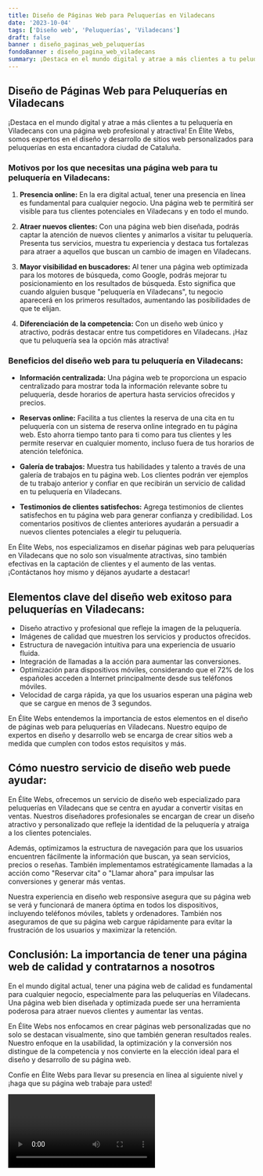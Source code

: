 ```yaml
---
title: Diseño de Páginas Web para Peluquerías en Viladecans
date: '2023-10-04'
tags: ['Diseño web', 'Peluquerías', 'Viladecans']
draft: false
banner : diseño_paginas_web_peluquerías
fondoBanner : diseño_pagina_web_viladecans
summary: ¡Destaca en el mundo digital y atrae a más clientes a tu peluquería en Viladecans con una página web profesional y atractiva! En Élite Webs, somos expertos en el diseño y desarrollo de sitios web personalizados para peluquerías en esta encantadora ciudad de Cataluña.
---
```


## Diseño de Páginas Web para Peluquerías en Viladecans

¡Destaca en el mundo digital y atrae a más clientes a tu peluquería en Viladecans con una página web profesional y atractiva! En Élite Webs, somos expertos en el diseño y desarrollo de sitios web personalizados para peluquerías en esta encantadora ciudad de Cataluña.

### Motivos por los que necesitas una página web para tu peluquería en Viladecans:

1. **Presencia online:** En la era digital actual, tener una presencia en línea es fundamental para cualquier negocio. Una página web te permitirá ser visible para tus clientes potenciales en Viladecans y en todo el mundo.

2. **Atraer nuevos clientes:** Con una página web bien diseñada, podrás captar la atención de nuevos clientes y animarlos a visitar tu peluquería. Presenta tus servicios, muestra tu experiencia y destaca tus fortalezas para atraer a aquellos que buscan un cambio de imagen en Viladecans.

3. **Mayor visibilidad en buscadores:** Al tener una página web optimizada para los motores de búsqueda, como Google, podrás mejorar tu posicionamiento en los resultados de búsqueda. Esto significa que cuando alguien busque "peluquería en Viladecans", tu negocio aparecerá en los primeros resultados, aumentando las posibilidades de que te elijan.

4. **Diferenciación de la competencia:** Con un diseño web único y atractivo, podrás destacar entre tus competidores en Viladecans. ¡Haz que tu peluquería sea la opción más atractiva!

### Beneficios del diseño web para tu peluquería en Viladecans:

- **Información centralizada:** Una página web te proporciona un espacio centralizado para mostrar toda la información relevante sobre tu peluquería, desde horarios de apertura hasta servicios ofrecidos y precios.

- **Reservas online:** Facilita a tus clientes la reserva de una cita en tu peluquería con un sistema de reserva online integrado en tu página web. Esto ahorra tiempo tanto para ti como para tus clientes y les permite reservar en cualquier momento, incluso fuera de tus horarios de atención telefónica.

- **Galería de trabajos:** Muestra tus habilidades y talento a través de una galería de trabajos en tu página web. Los clientes podrán ver ejemplos de tu trabajo anterior y confiar en que recibirán un servicio de calidad en tu peluquería en Viladecans.

- **Testimonios de clientes satisfechos:** Agrega testimonios de clientes satisfechos en tu página web para generar confianza y credibilidad. Los comentarios positivos de clientes anteriores ayudarán a persuadir a nuevos clientes potenciales a elegir tu peluquería.

En Élite Webs, nos especializamos en diseñar páginas web para peluquerías en Viladecans que no solo son visualmente atractivas, sino también efectivas en la captación de clientes y el aumento de las ventas. ¡Contáctanos hoy mismo y déjanos ayudarte a destacar!

<GifSeo />

<Cta />

## Elementos clave del diseño web exitoso para peluquerías en Viladecans:

- Diseño atractivo y profesional que refleje la imagen de la peluquería.
- Imágenes de calidad que muestren los servicios y productos ofrecidos.
- Estructura de navegación intuitiva para una experiencia de usuario fluida.
- Integración de llamadas a la acción para aumentar las conversiones.
- Optimización para dispositivos móviles, considerando que el 72% de los españoles acceden a Internet principalmente desde sus teléfonos móviles.
- Velocidad de carga rápida, ya que los usuarios esperan una página web que se cargue en menos de 3 segundos.

En Élite Webs entendemos la importancia de estos elementos en el diseño de páginas web para peluquerías en Viladecans. Nuestro equipo de expertos en diseño y desarrollo web se encarga de crear sitios web a medida que cumplen con todos estos requisitos y más.

## Cómo nuestro servicio de diseño web puede ayudar:

En Élite Webs, ofrecemos un servicio de diseño web especializado para peluquerías en Viladecans que se centra en ayudar a convertir visitas en ventas. Nuestros diseñadores profesionales se encargan de crear un diseño atractivo y personalizado que refleje la identidad de la peluquería y atraiga a los clientes potenciales.

Además, optimizamos la estructura de navegación para que los usuarios encuentren fácilmente la información que buscan, ya sean servicios, precios o reseñas. También implementamos estratégicamente llamadas a la acción como "Reservar cita" o "Llamar ahora" para impulsar las conversiones y generar más ventas.

Nuestra experiencia en diseño web responsive asegura que su página web se verá y funcionará de manera óptima en todos los dispositivos, incluyendo teléfonos móviles, tablets y ordenadores. También nos aseguramos de que su página web cargue rápidamente para evitar la frustración de los usuarios y maximizar la retención.

## Conclusión: La importancia de tener una página web de calidad y contratarnos a nosotros

En el mundo digital actual, tener una página web de calidad es fundamental para cualquier negocio, especialmente para las peluquerías en Viladecans. Una página web bien diseñada y optimizada puede ser una herramienta poderosa para atraer nuevos clientes y aumentar las ventas.

En Élite Webs nos enfocamos en crear páginas web personalizadas que no solo se destacan visualmente, sino que también generan resultados reales. Nuestro enfoque en la usabilidad, la optimización y la conversión nos distingue de la competencia y nos convierte en la elección ideal para el diseño y desarrollo de su página web.

Confíe en Élite Webs para llevar su presencia en línea al siguiente nivel y ¡haga que su página web trabaje para usted!

<Video />

<CtaBot job='Peluquerías' city='Viladecans'/>

<Gmaps query='Viladecans+españa+maps' />
